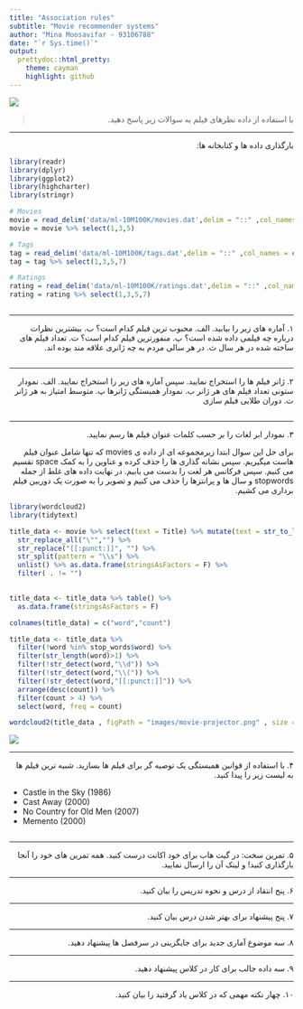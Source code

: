```yaml
---
title: "Association rules"
subtitle: "Movie recommender systems"
author: "Mina Moosavifar - 93106788"
date: "`r Sys.time()`"
output:
  prettydoc::html_pretty:
    theme: cayman
    highlight: github
---
```


<div align="center">
<img  src="images/rs_cover.jpg"  align = 'center'>
</div>

> <p dir="RTL"> 
با استفاده از داده نظرهای فیلم به سوالات زیر پاسخ دهید.
</p>

***
<p dir="RTL">
بارگذاری داده ها و کتابخانه ها:
</p>

```r
library(readr)
library(dplyr)
library(ggplot2)
library(highcharter)
library(stringr)

# Movies
movie = read_delim('data/ml-10M100K/movies.dat',delim = "::" ,col_names = c("MovieID",NA,"Title",NA,"Genres"))
movie = movie %>% select(1,3,5) 

# Tags
tag = read_delim('data/ml-10M100K/tags.dat',delim = "::" ,col_names = c("UserID",NA,"MovieID",NA,"Tag",NA,"Timestamp"))
tag = tag %>% select(1,3,5,7) 

# Ratings
rating = read_delim('data/ml-10M100K/ratings.dat',delim = "::" ,col_names = c("UserID",NA,"MovieID",NA,"Rating",NA,"Timestamp"))
rating = rating %>% select(1,3,5,7) 
```

```r

```

<p dir="RTL">

</p>

***

<p dir="RTL">
۱. آماره های زیر را بیابید.
الف. محبوب ترین فیلم کدام است؟
ب. بیشترین نظرات درباره چه فیلمی داده شده است؟
پ. منفورترین فیلم کدام است؟
ت. تعداد فیلم های ساخته شده در هر سال
ث. در هر سالی مردم به چه ژانری علاقه مند بوده اند.
</p>

<p dir="RTL">

</p>

```r

```


***

<p dir="RTL">
۲. ژانر فیلم ها را استخراج نمایید.  سپس آماره های زیر را استخراج نمایید.
الف. نمودار ستونی تعداد فیلم های هر ژانر
ب. نمودار همبستگی ژانرها
پ. متوسط امتیاز به هر ژانر
ت. دوران طلایی فیلم سازی 
</p>

<p dir="RTL">

</p>

```r

```

***

<p dir="RTL">
۳. نمودار ابر لغات را بر حسب کلمات عنوان فیلم ها رسم نمایید.
</p>

<p dir="RTL">
برای حل این سوال ابتدا زیرمجموعه ای از داده ی 
movies
که تنها شامل عنوان فیلم هاست میگیریم. سپس نشانه گذاری ها را حذف کرده و عناوین را به کمک
space 
تقسیم می کنیم. سپس فرکانس هر لغت را بدست می یابیم. در نهایت داده های غلط از جمله 
stopwords 
و سال ها و پرانتزها را حذف می کنیم و تصویر را به صورت یک دوربین فیلم برداری می کشیم.
</p>

```r
library(wordcloud2)
library(tidytext)

title_data <- movie %>% select(text = Title) %>% mutate(text = str_to_lower(text)) %>% 
  str_replace_all("\"","") %>% 
  str_replace("[[:punct:]]", "") %>% 
  str_split(pattern = "\\s") %>% 
  unlist() %>% as.data.frame(stringsAsFactors = F) %>% 
  filter( . != "")
  

title_data <- title_data %>% table() %>% 
  as.data.frame(stringsAsFactors = F)

colnames(title_data) = c("word","count")

title_data <- title_data %>%
  filter(!word %in% stop_words$word) %>% 
  filter(str_length(word)>1) %>% 
  filter(!str_detect(word,"\\d")) %>%
  filter(!str_detect(word,"\\(")) %>%
  filter(!str_detect(word,"[[:punct:]]")) %>% 
  arrange(desc(count)) %>% 
  filter(count > 4) %>% 
  select(word, freq = count)

wordcloud2(title_data , figPath = "images/movie-projector.png" , size = 0.9, color = "black")
```

<div align="center">
<img  src="images/A3.png"  align = 'center'>
</div>

***

<p dir="RTL">
۴. با استفاده از قوانین همبستگی یک توصیه گر برای فیلم ها بسازید. شبیه ترین فیلم ها به لیست زیر را پیدا کنید.
</p>

* Castle in the Sky (1986)
* Cast Away (2000)
* No Country for Old Men (2007)
* Memento (2000)

<p dir="RTL">

</p>

```r

```

***

<p dir="RTL">
۵. تمرین سخت: در گیت هاب برای خود اکانت درست کنید. همه تمرین های خود را آنجا بارگذاری کنید! و لینک آن را ارسال نمایید.
</p>

***

<p dir="RTL">
۶. پنج انتقاد از درس و نحوه تدریس را بیان کنید.
</p>

***

<p dir="RTL">
۷. پنج پیشنهاد برای بهتر شدن درس بیان کنید.
</p>


***

<p dir="RTL">
۸. سه موضوع آماری جدید برای جایگزینی در سرفصل ها پیشنهاد دهید.
</p>

***

<p dir="RTL"> 
۹. سه داده جالب برای کار در کلاس پیشنهاد دهید.
</p>

***

<p dir="RTL"> 
۱۰. چهار نکته مهمی که در کلاس یاد گرفتید را بیان کنید.
</p>

